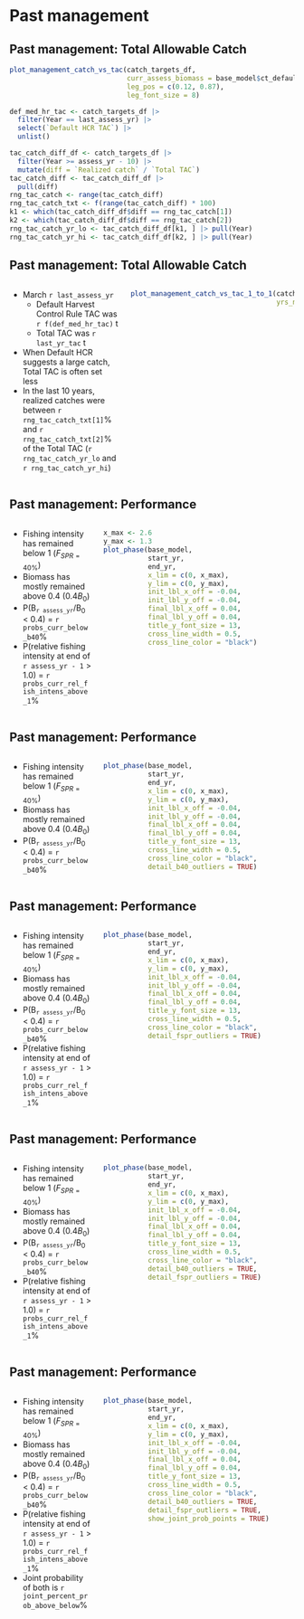# Past management

## Past management: Total Allowable Catch
```r

plot_management_catch_vs_tac(catch_targets_df,
                             curr_assess_biomass = base_model$ct_default_policy[1],
                             leg_pos = c(0.12, 0.87),
                             leg_font_size = 8)

def_med_hr_tac <- catch_targets_df |> 
  filter(Year == last_assess_yr) |> 
  select(`Default HCR TAC`) |> 
  unlist()

tac_catch_diff_df <- catch_targets_df |>
  filter(Year >= assess_yr - 10) |>
  mutate(diff = `Realized catch` / `Total TAC`)
tac_catch_diff <- tac_catch_diff_df |> 
  pull(diff)
rng_tac_catch <- range(tac_catch_diff)
rng_tac_catch_txt <- f(range(tac_catch_diff) * 100)
k1 <- which(tac_catch_diff_df$diff == rng_tac_catch[1])
k2 <- which(tac_catch_diff_df$diff == rng_tac_catch[2])
rng_tac_catch_yr_lo <- tac_catch_diff_df[k1, ] |> pull(Year)
rng_tac_catch_yr_hi <- tac_catch_diff_df[k2, ] |> pull(Year)
```

## Past management: Total Allowable Catch
:::::: {.columns}
::: {.column width="40%"}
* March `r last_assess_yr`
  - Default Harvest Control Rule TAC was `r f(def_med_hr_tac)` t
  - Total TAC was `r last_yr_tac` t
* When Default HCR suggests a large catch, Total TAC is often set less
* In the last 10 years, realized catches were between
  `r rng_tac_catch_txt[1]`% and `r rng_tac_catch_txt[2]`% of the Total TAC
  (`r rng_tac_catch_yr_lo` and `r rng_tac_catch_yr_hi`)
:::

::: {.column width="60%"}
```r

plot_management_catch_vs_tac_1_to_1(catch_targets_df,
                                    yrs_nudge_right = c(2006, 2010, 2011,
                                                        2012, 2014, 2019,
                                                        2020))
```
:::
::::::

## Past management: Performance
:::::: {.columns}
::: {.column width="30%"}
* Fishing intensity has remained below 1 ($F_{SPR=40\%}$)
* Biomass has mostly remained above 0.4 ($0.4B_0$)
* P(B~`r assess_yr`~/B~0~ < 0.4) = `r probs_curr_below_b40`%
* P(relative fishing intensity at end of `r assess_yr - 1` > 1.0)
  = `r probs_curr_rel_fish_intens_above_1`%
:::

::: {.column width="70%"}
```r

x_max <- 2.6
y_max <- 1.3
plot_phase(base_model,
           start_yr,
           end_yr,
           x_lim = c(0, x_max),
           y_lim = c(0, y_max),
           init_lbl_x_off = -0.04,
           init_lbl_y_off = -0.04,
           final_lbl_x_off = 0.04,
           final_lbl_y_off = 0.04,
           title_y_font_size = 13,
           cross_line_width = 0.5,
           cross_line_color = "black")
```
:::
::::::

## Past management: Performance
:::::: {.columns}
::: {.column width="30%"}
* Fishing intensity has remained below 1 ($F_{SPR=40\%}$)
* Biomass has mostly remained above 0.4 ($0.4B_0$)
* P(B~`r assess_yr`~/B~0~ < 0.4) = `r probs_curr_below_b40`%
:::

::: {.column width="70%"}
```r

plot_phase(base_model,
           start_yr,
           end_yr,
           x_lim = c(0, x_max),
           y_lim = c(0, y_max),
           init_lbl_x_off = -0.04,
           init_lbl_y_off = -0.04,
           final_lbl_x_off = 0.04,
           final_lbl_y_off = 0.04,
           title_y_font_size = 13,
           cross_line_width = 0.5,
           cross_line_color = "black",
           detail_b40_outliers = TRUE)
```
:::
::::::

## Past management: Performance
:::::: {.columns}
::: {.column width="30%"}
* Fishing intensity has remained below 1 ($F_{SPR=40\%}$)
* Biomass has mostly remained above 0.4 ($0.4B_0$)
* P(B~`r assess_yr`~/B~0~ < 0.4) = `r probs_curr_below_b40`%
* P(relative fishing intensity at end of `r assess_yr - 1` > 1.0)
  = `r probs_curr_rel_fish_intens_above_1`%
:::

::: {.column width="70%"}
```r

plot_phase(base_model,
           start_yr,
           end_yr,
           x_lim = c(0, x_max),
           y_lim = c(0, y_max),
           init_lbl_x_off = -0.04,
           init_lbl_y_off = -0.04,
           final_lbl_x_off = 0.04,
           final_lbl_y_off = 0.04,
           title_y_font_size = 13,
           cross_line_width = 0.5,
           cross_line_color = "black",
           detail_fspr_outliers = TRUE)
```
:::
::::::

## Past management: Performance
:::::: {.columns}
::: {.column width="30%"}
* Fishing intensity has remained below 1 ($F_{SPR=40\%}$)
* Biomass has mostly remained above 0.4 ($0.4B_0$)
* P(B~`r assess_yr`~/B~0~ < 0.4) = `r probs_curr_below_b40`%
* P(relative fishing intensity at end of `r assess_yr - 1` > 1.0)
  = `r probs_curr_rel_fish_intens_above_1`%
:::

::: {.column width="70%"}
```r

plot_phase(base_model,
           start_yr,
           end_yr,
           x_lim = c(0, x_max),
           y_lim = c(0, y_max),
           init_lbl_x_off = -0.04,
           init_lbl_y_off = -0.04,
           final_lbl_x_off = 0.04,
           final_lbl_y_off = 0.04,
           title_y_font_size = 13,
           cross_line_width = 0.5,
           cross_line_color = "black",
           detail_b40_outliers = TRUE,
           detail_fspr_outliers = TRUE)
```
:::
::::::

## Past management: Performance
:::::: {.columns}
::: {.column width="30%"}
* Fishing intensity has remained below 1 ($F_{SPR=40\%}$)
* Biomass has mostly remained above 0.4 ($0.4B_0$)
* P(B~`r assess_yr`~/B~0~ < 0.4) = `r probs_curr_below_b40`%
* P(relative fishing intensity at end of `r assess_yr - 1` > 1.0)
  = `r probs_curr_rel_fish_intens_above_1`%
* Joint probability of both is `r joint_percent_prob_above_below`%
:::

::: {.column width="70%"}
```r

plot_phase(base_model,
           start_yr,
           end_yr,
           x_lim = c(0, x_max),
           y_lim = c(0, y_max),
           init_lbl_x_off = -0.04,
           init_lbl_y_off = -0.04,
           final_lbl_x_off = 0.04,
           final_lbl_y_off = 0.04,
           title_y_font_size = 13,
           cross_line_width = 0.5,
           cross_line_color = "black",
           detail_b40_outliers = TRUE,
           detail_fspr_outliers = TRUE,
           show_joint_prob_points = TRUE)
```
:::
::::::


